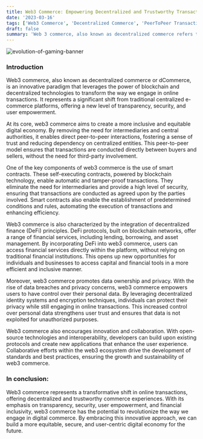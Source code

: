 ```yaml
---
title: Web3 Commerce: Empowering Decentralized and Trustworthy Transactions
date: '2023-03-16'
tags: ['Web3 Commerce', 'Decentralized Commerce', 'PeerToPeer Transactions']
draft: false
summary: 'Web 3 commerce, also known as decentralized commerce refers to the use of blockchain technology and decentralized protocols to facilitate transactions between buyers and sellers without the need for intermediaries such as banks, payment processors, or marketplaces. Transactions are conducted using cryptocurrencies or tokens that are built on blockchain technology. These transactions are recorded on a decentralized ledger that is transparent, secure, and immutable.'
---
```


![evolution-of-gaming-banner](/static/images/canada/commerce.jpeg)

### Introduction 

Web3 commerce, also known as decentralized commerce or dCommerce, is an innovative paradigm that leverages the power of blockchain and decentralized technologies to transform the way we engage in online transactions. It represents a significant shift from traditional centralized e-commerce platforms, offering a new level of transparency, security, and user empowerment.

At its core, web3 commerce aims to create a more inclusive and equitable digital economy. By removing the need for intermediaries and central authorities, it enables direct peer-to-peer interactions, fostering a sense of trust and reducing dependency on centralized entities. This peer-to-peer model ensures that transactions are conducted directly between buyers and sellers, without the need for third-party involvement.

One of the key components of web3 commerce is the use of smart contracts. These self-executing contracts, powered by blockchain technology, enable automatic and tamper-proof transactions. They eliminate the need for intermediaries and provide a high level of security, ensuring that transactions are conducted as agreed upon by the parties involved. Smart contracts also enable the establishment of predetermined conditions and rules, automating the execution of transactions and enhancing efficiency.

Web3 commerce is also characterized by the integration of decentralized finance (DeFi) principles. DeFi protocols, built on blockchain networks, offer a range of financial services, including lending, borrowing, and asset management. By incorporating DeFi into web3 commerce, users can access financial services directly within the platform, without relying on traditional financial institutions. This opens up new opportunities for individuals and businesses to access capital and financial tools in a more efficient and inclusive manner.

Moreover, web3 commerce promotes data ownership and privacy. With the rise of data breaches and privacy concerns, web3 commerce empowers users to have control over their personal data. By leveraging decentralized identity systems and encryption techniques, individuals can protect their privacy while still engaging in online transactions. This increased control over personal data strengthens user trust and ensures that data is not exploited for unauthorized purposes.

Web3 commerce also encourages innovation and collaboration. With open-source technologies and interoperability, developers can build upon existing protocols and create new applications that enhance the user experience. Collaborative efforts within the web3 ecosystem drive the development of standards and best practices, ensuring the growth and sustainability of web3 commerce.

### In conclusion: <br/>

Web3 commerce represents a transformative shift in online transactions, offering decentralized and trustworthy commerce experiences. With its emphasis on transparency, security, user empowerment, and financial inclusivity, web3 commerce has the potential to revolutionize the way we engage in digital commerce. By embracing this innovative approach, we can build a more equitable, secure, and user-centric digital economy for the future.
